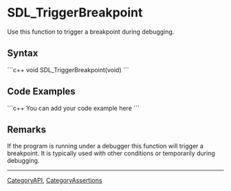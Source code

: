 <!-- pragma section-numbers off -->
<!-- pragma camelcase off -->

= SDL_TriggerBreakpoint =
Use this function to trigger a breakpoint during debugging.


== Syntax ==
```c++
void SDL_TriggerBreakpoint(void)
```

== Code Examples ==
```c++
You can add your code example here
```

== Remarks ==
If the program is running under a debugger this function will trigger a breakpoint.  It is typically used with other conditions or temporarily during debugging.

----
[[CategoryAPI]], [[CategoryAssertions]]
